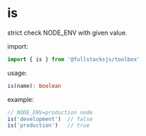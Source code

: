 # is

strict check NODE_ENV with given value.

import:
```typescript copy
import { is } from '@fullstacksjs/toolbox'
```

usage:
```typescript copy
is(name): boolean
```

example:
```typescript copy
// NODE_ENV=production node
is('development')  // false
is('production')   // true
```
